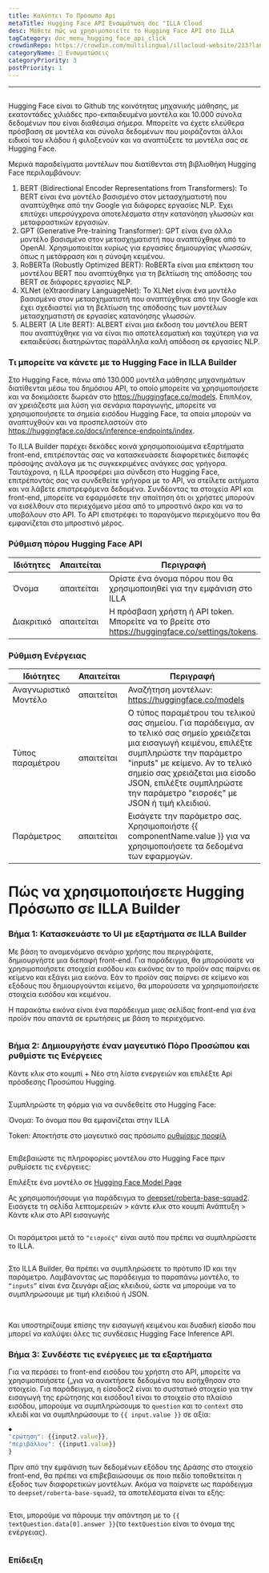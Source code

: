 ```yaml
---
title: Καλύπτει Το Πρόσωπο Api
metaTitle: Hugging Face API Ενσωμάτωση doc "ILLA Cloud
desc: Μάθετε πώς να χρησιμοποιείτε το Hugging Face API στο ILLA
tagCategory: doc_menu_hugging_face_api_click
crowdinRepo: https://crowdin.com/multilingual/illacloud-website/213?languages=el&filter=basic&value=0
categoryName: 🔨 Ενσωματώσεις
categoryPriority: 3
postPriority: 1
---
```


* * *

## <h2 hidden>Καλύπτει το Πρόσωπο API</h2>

Hugging Face είναι το Github της κοινότητας μηχανικής μάθησης, με εκατοντάδες χιλιάδες προ-εκπαιδευμένα μοντέλα και 10.000 σύνολα δεδομένων που είναι διαθέσιμα σήμερα. Μπορείτε να έχετε ελεύθερα πρόσβαση σε μοντέλα και σύνολα δεδομένων που μοιράζονται άλλοι ειδικοί του κλάδου ή φιλοξενούν και να αναπτύξετε τα μοντέλα σας σε Hugging Face.

Μερικά παραδείγματα μοντέλων που διατίθενται στη βιβλιοθήκη Hugging Face περιλαμβάνουν:

1.  BERT (Bidirectional Encoder Representations from Transformers): Το BERT είναι ένα μοντέλο βασισμένο στον μετασχηματιστή που αναπτύχθηκε από την Google για διάφορες εργασίες NLP. Έχει επιτύχει υπερσύγχρονα αποτελέσματα στην κατανόηση γλωσσών και μεταφραστικών εργασιών.
2.  GPT (Generative Pre-training Transformer): GPT είναι ένα άλλο μοντέλο βασισμένο στον μετασχηματιστή που αναπτύχθηκε από το OpenAI. Χρησιμοποιείται κυρίως για εργασίες δημιουργίας γλωσσών, όπως η μετάφραση και η σύνοψη κειμένου.
3.  RoBERTa (Robustly Optimized BERT): RoBERTa είναι μια επέκταση του μοντέλου BERT που αναπτύχθηκε για τη βελτίωση της απόδοσης του BERT σε διάφορες εργασίες NLP.
4.  XLNet (eXtraordinary LanguageNet): Το XLNet είναι ένα μοντέλο βασισμένο στον μετασχηματιστή που αναπτύχθηκε από την Google και έχει σχεδιαστεί για τη βελτίωση της απόδοσης των μοντέλων μετασχηματιστή σε εργασίες κατανόησης γλωσσών.
5.  ALBERT (A Lite BERT): ALBERT είναι μια έκδοση του μοντέλου BERT που αναπτύχθηκε για να είναι πιο αποτελεσματική και ταχύτερη για να εκπαιδεύσει διατηρώντας παράλληλα καλή απόδοση σε εργασίες NLP.

### Τι μπορείτε να κάνετε με το Hugging Face in ILLA Builder

Στο Hugging Face, πάνω από 130.000 μοντέλα μάθησης μηχανημάτων διατίθενται μέσω του δημόσιου API, το οποίο μπορείτε να χρησιμοποιήσετε και να δοκιμάσετε δωρεάν στο <https://huggingface.co/models>. Επιπλέον, αν χρειάζεστε μια λύση για σενάρια παραγωγής, μπορείτε να χρησιμοποιήσετε τα σημεία εισόδου Hugging Face, τα οποία μπορούν να αναπτυχθούν και να προσπελαστούν στο <https://huggingface.co/docs/inference-endpoints/index>.

Το ILLA Builder παρέχει δεκάδες κοινά χρησιμοποιούμενα εξαρτήματα front-end, επιτρέποντάς σας να κατασκευάσετε διαφορετικές διεπαφές πρόσοψης ανάλογα με τις συγκεκριμένες ανάγκες σας γρήγορα. Ταυτόχρονα, η ILLA προσφέρει μια σύνδεση στο Hugging Face, επιτρέποντάς σας να συνδεθείτε γρήγορα με το API, να στείλετε αιτήματα και να λάβετε επιστρεφόμενα δεδομένα. Συνδέοντας τα στοιχεία API και front-end, μπορείτε να εφαρμόσετε την απαίτηση ότι οι χρήστες μπορούν να εισέλθουν στο περιεχόμενο μέσα από το μπροστινό άκρο και να το υποβάλουν στο API. Το API επιστρέφει το παραγόμενο περιεχόμενο που θα εμφανίζεται στο μπροστινό μέρος.

### Ρύθμιση πόρου Hugging Face API

| Ιδιότητες  | Απαιτείται | Περιγραφή                                                                                         |
| ---------- | ---------- | ------------------------------------------------------------------------------------------------- |
| Όνομα      | απαιτείται | Ορίστε ένα όνομα πόρου που θα χρησιμοποιηθεί για την εμφάνιση στο ILLA                            |
| Διακριτικό | απαιτείται | Η πρόσβαση χρήστη ή API token. Μπορείτε να το βρείτε στο https://huggingface.co/settings/tokens.  |

### Ρύθμιση Ενέργειας

| Ιδιότητες             | Απαιτείται | Περιγραφή                                                                                                                                                                                                                                                                                               |
| --------------------- | ---------- | ------------------------------------------------------------------------------------------------------------------------------------------------------------------------------------------------------------------------------------------------------------------------------------------------------- |
| Αναγνωριστικό Μοντέλο | απαιτείται | Αναζήτηση μοντέλων: https://huggingface.co/models                                                                                                                                                                                                                                                       |
| Τύπος παραμέτρου      | απαιτείται | Ο τύπος παραμέτρου του τελικού σας σημείου. Για παράδειγμα, αν το τελικό σας σημείο χρειάζεται μια εισαγωγή κειμένου, επιλέξτε συμπληρώστε την παράμετρο "inputs" με κείμενο. Αν το τελικό σημείο σας χρειάζεται μια είσοδο JSON, επιλέξτε συμπληρώστε την παράμετρο "εισροές" με JSON ή τιμή κλειδιού. |
| Παράμετρος            | απαιτείται | Εισάγετε την παράμετρο σας. Χρησιμοποιήστε {{ componentName.value }} για να χρησιμοποιήσετε τα δεδομένα των εφαρμογών.                                                                                                                                                                                  |

# Πώς να χρησιμοποιήσετε Hugging Πρόσωπο σε ILLA Builder

### Βήμα 1: Κατασκευάστε το UI με εξαρτήματα σε ILLA Builder

Με βάση το αναμενόμενο σενάριο χρήσης που περιγράψατε, δημιουργήστε μια διεπαφή front-end. Για παράδειγμα, θα μπορούσατε να χρησιμοποιήσετε στοιχεία εισόδου και εικόνας αν το προϊόν σας παίρνει σε κείμενο και εξάγει μια εικόνα. Εάν το προϊόν σας παίρνει σε κείμενο και εξόδους που δημιουργούνται κείμενο, θα μπορούσατε να χρησιμοποιήσετε στοιχεία εισόδου και κειμένου.

Η παρακάτω εικόνα είναι ένα παράδειγμα μιας σελίδας front-end για ένα προϊόν που απαντά σε ερωτήσεις με βάση το περιεχόμενο.

<img src='https://cdn.illacloud.com/official-website/img/docs/connect/hfapi1.png' alt="" />

### Βήμα 2: Δημιουργήστε έναν μαγευτικό Πόρο Προσώπου και ρυθμίστε τις Ενέργειες

Κάντε κλικ στο κουμπί + Νέο στη λίστα ενεργειών και επιλέξτε Api πρόσδεσης Προσώπου Hugging.

<img src='https://cdn.illacloud.com/official-website/img/docs/connect/hfapi2.png' alt="" />

Συμπληρώστε τη φόρμα για να συνδεθείτε στο Hugging Face:

Όνομα: Το όνομα που θα εμφανίζεται στην ILLA

Token: Αποκτήστε στο μαγευτικό σας πρόσωπο [ρυθμίσεις προφίλ](https://huggingface.co/settings/tokens)

<img src='https://cdn.illacloud.com/official-website/img/docs/connect/hfapi3.png' alt="" />

Επιβεβαιώστε τις πληροφορίες μοντέλου στο Hugging Face πριν ρυθμίσετε τις ενέργειες:

Επιλέξτε ένα μοντέλο σε [Hugging Face Model Page](https://huggingface.co/models)

Ας χρησιμοποιήσουμε για παράδειγμα το [deepset/roberta-base-squad2](https://huggingface.co/deepset/roberta-base-squad2). Εισάγετε τη σελίδα λεπτομερειών > κάντε κλικ στο κουμπί Ανάπτυξη > Κάντε κλικ στο API εισαγωγής

<img src='https://cdn.illacloud.com/official-website/img/docs/connect/hfapi4.png' alt="" />

Οι παράμετροι μετά το `"εισροές"` είναι αυτό που πρέπει να συμπληρώσετε το ILLA. 

<img src='https://cdn.illacloud.com/official-website/img/docs/connect/hfapi5.png' alt="" />

Στο ILLA Builder, θα πρέπει να συμπληρώσετε το πρότυπο ID και την παράμετρο. Λαμβάνοντας ως παράδειγμα το παραπάνω μοντέλο, το `“inputs”` είναι ένα ζευγάρι αξίας κλειδιού, ώστε να μπορούμε να το συμπληρώσουμε με τιμή κλειδιού ή JSON. 

<img src='https://cdn.illacloud.com/official-website/img/docs/connect/hfapi6.png' alt="" />

<img src='https://cdn.illacloud.com/official-website/img/docs/connect/hfapi7.png' alt="" />

Και υποστηρίζουμε επίσης την εισαγωγή κειμένου και δυαδική είσοδο που μπορεί να καλύψει όλες τις συνδέσεις Hugging Face Inference API.

### Βήμα 3: Συνδέστε τις ενέργειες με τα εξαρτήματα

Για να περάσει το front-end εισόδου του χρήστη στο API, μπορείτε να χρησιμοποιήσετε {„για να ανακτήσετε δεδομένα που εισήχθησαν στο στοιχείο. Για παράδειγμα, η είσοδος2 είναι το συστατικό στοιχείο για την εισαγωγή της ερώτησης και εισόδου1 είναι το στοιχείο στο πλαίσιο εισόδου, μπορούμε να συμπληρώσουμε το `question` και το `context` στο κλειδί και να συμπληρώσουμε το `{{ input.value }}` σε αξία:

```jsx
◆
"ερώτηση": {{input2.value}},
"περιβάλλον": {{input1.value}}
}
```

Πριν από την εμφάνιση των δεδομένων εξόδου της Δράσης στο στοιχείο front-end, θα πρέπει να επιβεβαιώσουμε σε ποιο πεδίο τοποθετείται η έξοδος των διαφορετικών μοντέλων. Ακόμα να παίρνετε ως παράδειγμα το `deepset/roberta-base-squad2`, τα αποτελέσματα είναι τα εξής:

<img src='https://cdn.illacloud.com/official-website/img/docs/connect/hfapi8.png' alt="" />

Έτσι, μπορούμε να πάρουμε την απάντηση με το `{{ textQuestion.data[0].answer }}`(το `textQuestion` είναι το όνομα της ενέργειας). 

<img src='https://cdn.illacloud.com/official-website/img/docs/connect/hfapi9.png' alt="" />

### Επίδειξη

<img src='https://cdn.illacloud.com/official-website/img/docs/connect/hfapi10.gif' alt="" />

<img src='https://cdn.illacloud.com/official-website/img/docs/connect/hfapi11.gif' alt="" />
